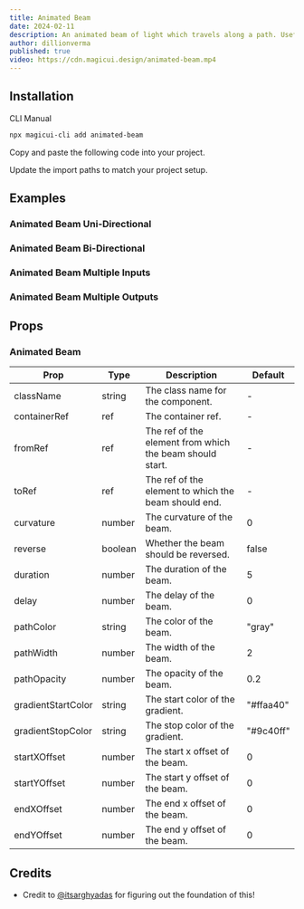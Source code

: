 ```yaml
---
title: Animated Beam
date: 2024-02-11
description: An animated beam of light which travels along a path. Useful for showcasing the "integration" features of a website.
author: dillionverma
published: true
video: https://cdn.magicui.design/animated-beam.mp4
---
```


<ComponentPreview name="animated-beam-demo" />

## Installation

<Tabs defaultValue="cli">

<TabsList>
  <TabsTrigger value="cli">CLI</TabsTrigger>
  <TabsTrigger value="manual">Manual</TabsTrigger>
</TabsList>
<TabsContent value="cli">

```bash
npx magicui-cli add animated-beam
```

</TabsContent>

<TabsContent value="manual">

<Steps>

<Step>Copy and paste the following code into your project.</Step>

<ComponentSource name="animated-beam" />

<Step>Update the import paths to match your project setup.</Step>

</Steps>

</TabsContent>

</Tabs>

## Examples

### Animated Beam Uni-Directional

<ComponentPreview name="animated-beam-unidirectional" />

### Animated Beam Bi-Directional

<ComponentPreview name="animated-beam-bidirectional" />

### Animated Beam Multiple Inputs

<ComponentPreview name="animated-beam-multiple-inputs" />

### Animated Beam Multiple Outputs

<ComponentPreview name="animated-beam-multiple-outputs" />

## Props

### Animated Beam

| Prop               | Type    | Description                                              | Default   |
| ------------------ | ------- | -------------------------------------------------------- | --------- |
| className          | string  | The class name for the component.                        | -         |
| containerRef       | ref     | The container ref.                                       | -         |
| fromRef            | ref     | The ref of the element from which the beam should start. | -         |
| toRef              | ref     | The ref of the element to which the beam should end.     | -         |
| curvature          | number  | The curvature of the beam.                               | 0         |
| reverse            | boolean | Whether the beam should be reversed.                     | false     |
| duration           | number  | The duration of the beam.                                | 5         |
| delay              | number  | The delay of the beam.                                   | 0         |
| pathColor          | string  | The color of the beam.                                   | "gray"    |
| pathWidth          | number  | The width of the beam.                                   | 2         |
| pathOpacity        | number  | The opacity of the beam.                                 | 0.2       |
| gradientStartColor | string  | The start color of the gradient.                         | "#ffaa40" |
| gradientStopColor  | string  | The stop color of the gradient.                          | "#9c40ff" |
| startXOffset       | number  | The start x offset of the beam.                          | 0         |
| startYOffset       | number  | The start y offset of the beam.                          | 0         |
| endXOffset         | number  | The end x offset of the beam.                            | 0         |
| endYOffset         | number  | The end y offset of the beam.                            | 0         |

## Credits

- Credit to [@itsarghyadas](https://twitter.com/itsarghyadas) for figuring out the foundation of this!
